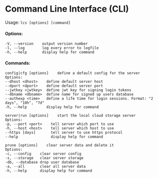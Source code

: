 # Command Line Interface (CLI)

Usage: `lcs [options] [command]`

#### Options:

```shell
-V, --version    output version number
-l, --log        log every error to logfile
-h, --help       display help for command
```

#### Commands:

```shell
config|cfg [options]    define a default config for the server
Options:
--dhost <dhost>    define default server host
--dport <dport>    define default server port
--jwtkey <jwtkey>  define jwt key for signing login tokens
--dbname <dbname>  define name for signed up users database
--authexp <time>   define a life time for login sessions. Format: "2 days", "10h", "7d"
-h, --help         display help for command
```

```shell
server|run [options]    start the local cloud storage server
Options:
-p, --port <port>    tell server which port to use
-h, --host <host>    tell server which host to use
--https [days]       tell server to use https protocol
--help               display help for command
```

```shell
prune [options]    clear server data and delete it
Options:
-c, --config    clear server config
-s, --storage   clear server storage
-db, --database drop user database
-a, --all       clear all server data
-h, --help      display help for command
```
